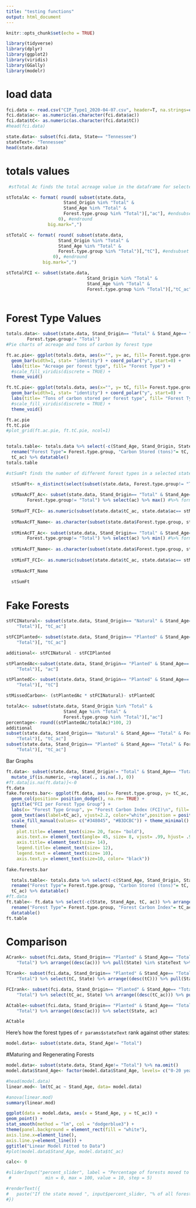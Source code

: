 ```yaml
---
title: "testing functions"
output: html_document
---
```


```r
knitr::opts_chunk$set(echo = TRUE)
```

```r
library(tidyverse)
library(dplyr)
library(ggplot2)
library(viridis)
library(GGally)
library(modelr)
```

# load data
```r
fci.data <- read.csv("CIP_Type1_2020-04-07.csv", header=T, na.strings=c("-"))
fci.data$ac<- as.numeric(as.character(fci.data$ac))
fci.data$tC<- as.numeric(as.character(fci.data$tC))
#head(fci.data)

state.data<- subset(fci.data, State== "Tennessee")
stateText<- "Tennessee"
head(state.data)
```
# totals values
```r
 #stTotal Ac finds the total acreage value in the dataframe for selected state

stTotalAc <- format( round( subset(state.data,
                      Stand_Origin %in% "Total" &
                      Stand_Age %in% "Total" &
                      Forest.type.group %in% "Total")[,"ac"], #endsubset
                    0), #endround 
                big.mark=",")

stTotalC <- format( round( subset(state.data, 
                    Stand_Origin %in% "Total" &
                    Stand_Age %in% "Total" &
                    Forest.type.group %in% "Total")[,"tC"], #endsubset
                  0), #endround 
              big.mark=",")

stTotalFCI <- subset(state.data, 
                               Stand_Origin %in% "Total" &
                               Stand_Age %in% "Total" &
                               Forest.type.group %in% "Total")[,"tC_ac"]
            

```

# Forest Type Values
```r
totals.data<- subset(state.data, Stand_Origin== "Total" & Stand_Age== "Total" & 
        Forest.type.group!= "Total") 
#Pie charts of acreage and tons of carbon by forest type

ft.ac.pie<- ggplot(totals.data, aes(x="", y= ac, fill= Forest.type.group)) +
  geom_bar(width=1, stat= "identity") + coord_polar("y", start=0) +
  labs(title= "Acreage per forest type", fill= "Forest Type") +
  #scale_fill_viridis(discrete = TRUE) +
  theme_void()

ft.tC.pie<- ggplot(totals.data, aes(x="", y= tC, fill= Forest.type.group)) +
  geom_bar(width=1, stat= "identity") + coord_polar("y", start=0) +
  labs(title= "Tons of carbon stored per forest type", fill= "Forest Type") +
  #scale_fill_viridis(discrete = TRUE) +
  theme_void()

ft.ac.pie
ft.tC.pie
#plot_grid(ft.ac.pie, ft.tC.pie, ncol=1)



```
```r
totals.table<- totals.data %>% select(-c(Stand_Age, Stand_Origin, State)) %>% arrange((desc(tC))) %>%
  rename("Forest Type"= Forest.type.group, "Carbon Stored (tons)"= tC, "Acreage"= ac, "Forest Carbon Index"= 
  tC_ac) %>% datatable()
totals.table
```

```r
#stSumFt finds the number of different forest types in a selected state

  stSumFt<- n_distinct(select(subset(state.data, Forest.type.group!= "Total"), Forest.type.group))
      
  stMaxAcFT_Ac<- subset(state.data, Stand_Origin== "Total" & Stand_Age== "Total" & 
        Forest.type.group!= "Total") %>% select(ac) %>% max() #%>% format(big.mark=",") 
  
  StMaxFT_FCI<- as.numeric(subset(state.data$tC_ac, state.data$ac== stMaxAcFT_Ac)[1])
    
  stMaxAcFT_Name<- as.character(subset(state.data$Forest.type.group, state.data$ac== stMaxAcFT_Ac)[1])
    
  stMinAcFT_Ac<- subset(state.data, Stand_Origin== "Total" & Stand_Age== "Total" & 
        Forest.type.group!= "Total") %>% select(ac) %>% min() #%>% format(big.mark=",")
    
  stMinAcFT_Name<- as.character(subset(state.data$Forest.type.group, state.data$ac== stMinAcFT_Ac)[1])
    
  stMinFT_FCI<- as.numeric(subset(state.data$tC_ac, state.data$ac== stMinAcFT_Ac)[1])
  
  stMaxAcFT_Name
  
  stSumFt
```
# Fake Forests
```r
stFCINatural<- subset(state.data, Stand_Origin== "Natural" & Stand_Age== "Total" & Forest.type.group== 
    "Total")[, "tC_ac"]

stFCIPlanted<- subset(state.data, Stand_Origin== "Planted" & Stand_Age== "Total" & Forest.type.group== 
    "Total")[, "tC_ac"]

additional<- stFCINatural - stFCIPlanted

stPlantedAc<-subset(state.data, Stand_Origin== "Planted" & Stand_Age== "Total" & Forest.type.group== 
    "Total")[, "ac"]

stPlantedC<- subset(state.data, Stand_Origin== "Planted" & Stand_Age== "Total" & Forest.type.group== 
    "Total")[, "tC"]

stMissedCarbon<- (stPlantedAc * stFCINatural)- stPlantedC

totalAc<- subset(state.data, Stand_Origin %in% "Total" &
                      Stand_Age %in% "Total" &
                      Forest.type.group %in% "Total")[,"ac"]
percentage<- round((stPlantedAc/totalAc)*100, 2)
additional
subset(state.data, Stand_Origin== "Natural" & Stand_Age== "Total" & Forest.type.group== 
    "Total")[, "tC_ac"]
subset(state.data, Stand_Origin== "Planted" & Stand_Age== "Total" & Forest.type.group== 
    "Total")[, "tC_ac"]
```
Bar Graphs
```r
ft.data<- subset(state.data, Stand_Origin!= "Total" & Stand_Age== "Total") %>% 
  mutate_if(is.numeric, ~replace(., is.na(.), 0))
#ft.data[is.na(ft.data)]<-0 
ft.data
fake.forests.bar<- ggplot(ft.data, aes(x= Forest.type.group, y= tC_ac, fill= Stand_Origin)) +
  geom_col(position= position_dodge(), na.rm= TRUE) + 
  ggtitle("FCI per Forest Type Group") +
  labs(x= "Forest Type Group", y= "Forest Carbon Index (FCI)\n", fill= "Stand Origin") +
  geom_text(aes(label=tC_ac), vjust=2.2, color="white",position = position_dodge(0.9), size=2) +
  scale_fill_manual(values= c("#348045", "#B3DCBC")) + theme_minimal() +
  theme(
    plot.title= element_text(size= 20, face= "bold"),
    axis.text.x= element_text(angle= 45, size= 8, vjust= .99, hjust= .95, color= "black"),
    axis.title= element_text(size= 14),
    legend.title= element_text(size= 12),
    legend.text = element_text(size= 10),
    axis.text.y= element_text(size=10, color= "black"))
  
fake.forests.bar

```
```r
  totals.table<- totals.data %>% select(-c(Stand_Age, Stand_Origin, State)) %>% arrange((desc(tC))) %>%
  rename("Forest Type"= Forest.type.group, "Carbon Stored (tons)"= tC, "Acreage"= ac, "Forest Carbon Index"= 
  tC_ac) %>% datatable()
#ft.data
ft.table<- ft.data %>% select(-c(State, Stand_Age, tC, ac)) %>% arrange(Stand_Origin, desc(tC_ac)) %>% 
  rename("Forest Type"= Forest.type.group, "Forest Carbon Index"= tC_ac, "Stand Origin"= Stand_Origin) %>%  
  datatable()
ft.table
```


# Comparison
```r
ACrank<- subset(fci.data, Stand_Origin== "Planted" & Stand_Age== "Total" & Forest.type.group== 
    "Total") %>% arrange((desc(ac))) %>% pull(State) %in% stateText %>% which 

TCrank<- subset(fci.data, Stand_Origin== "Planted" & Stand_Age== "Total" & Forest.type.group== 
    "Total") %>% select(tC, State) %>% arrange((desc(tC))) %>% pull(State) %in% stateText %>% which 

FCIrank<- subset(fci.data, Stand_Origin== "Planted" & Stand_Age== "Total" & Forest.type.group== 
    "Total") %>% select(tC_ac, State) %>% arrange((desc(tC_ac))) %>% pull(State) %in% stateText %>% which 

ACtable<-subset(fci.data, Stand_Origin== "Planted" & Stand_Age== "Total" & Forest.type.group== 
    "Total") %>% arrange((desc(ac))) %>% select(State, ac)

ACtable

```
Here’s how the forest types of `r params$stateText ` rank against other states:
```r
model.data<- subset(state.data, Stand_Age!= "Total") 
```


#Maturing and Regenerating Forests
```r
model.data<- subset(state.data, Stand_Age!= "Total") %>% na.omit()
model.data$Stand_Age<- factor(model.data$Stand_Age, levels= c("0-20 years", "21-40 years", "41-60 years", "61-80 years", "81-100 years", "100+ years"))

#head(model.data)
linear.mod<- lm(tC_ac ~ Stand_Age, data= model.data)

#anova(linear.mod)
summary(linear.mod)

ggplot(data = model.data, aes(x = Stand_Age, y = tC_ac)) +
geom_point() +
stat_smooth(method = "lm", col = "dodgerblue3") +
theme(panel.background = element_rect(fill = "white"),
axis.line.x=element_line(),
axis.line.y=element_line()) +
ggtitle("Linear Model Fitted to Data")
#plot(model.data$Stand_Age, model.data$tC_ac)
```


```r
calc<- 0

#sliderInput("percent_slider", label = "Percentage of forests moved to the next age class:",
 #             min = 0, max = 100, value = 10, step = 5)

#renderText({
#   paste("If the state moved ", input$percent_slider, "% of all forests to the next age class, it would result in an #additional ", calc, " tons of carbon sequestered.")
#})
```
